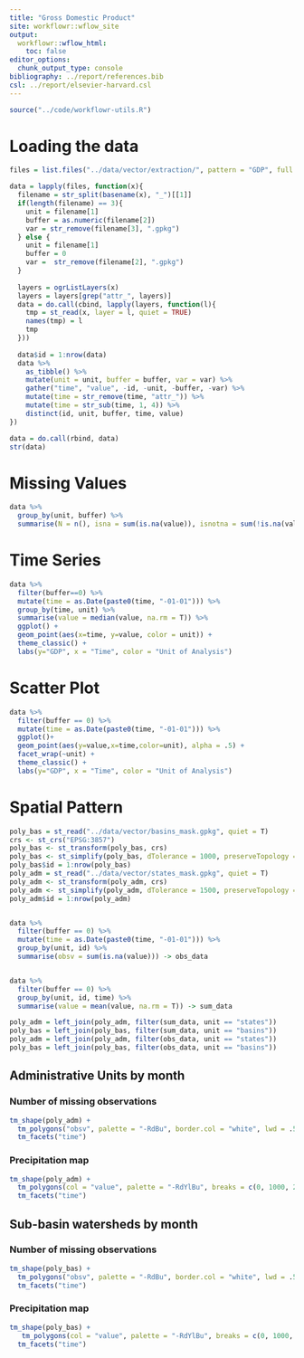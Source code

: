 ```yaml
---
title: "Gross Domestic Product"
site: workflowr::wflow_site
output:
  workflowr::wflow_html:
    toc: false
editor_options:
  chunk_output_type: console
bibliography: ../report/references.bib
csl: ../report/elsevier-harvard.csl
---
```


```r
source("../code/workflowr-utils.R")
```

# Loading the data

```r
files = list.files("../data/vector/extraction/", pattern = "GDP", full.names = T)

data = lapply(files, function(x){
  filename = str_split(basename(x), "_")[[1]]
  if(length(filename) == 3){
    unit = filename[1]
    buffer = as.numeric(filename[2])
    var = str_remove(filename[3], ".gpkg")
  } else {
    unit = filename[1]
    buffer = 0
    var =  str_remove(filename[2], ".gpkg")
  }
  
  layers = ogrListLayers(x)
  layers = layers[grep("attr_", layers)]
  data = do.call(cbind, lapply(layers, function(l){
    tmp = st_read(x, layer = l, quiet = TRUE)
    names(tmp) = l
    tmp
  }))
  
  data$id = 1:nrow(data)
  data %>%
    as_tibble() %>%
    mutate(unit = unit, buffer = buffer, var = var) %>%
    gather("time", "value", -id, -unit, -buffer, -var) %>%
    mutate(time = str_remove(time, "attr_")) %>%
    mutate(time = str_sub(time, 1, 4)) %>%
    distinct(id, unit, buffer, time, value)
})

data = do.call(rbind, data)
str(data)
```

# Missing Values


```r
data %>%
  group_by(unit, buffer) %>%
  summarise(N = n(), isna = sum(is.na(value)), isnotna = sum(!is.na(value)), perc = sum(is.na(value)) / n() * 100)
```

# Time Series

```r
data %>%
  filter(buffer==0) %>%
  mutate(time = as.Date(paste0(time, "-01-01"))) %>%
  group_by(time, unit) %>%
  summarise(value = median(value, na.rm = T)) %>%
  ggplot() +
  geom_point(aes(x=time, y=value, color = unit)) +
  theme_classic() +
  labs(y="GDP", x = "Time", color = "Unit of Analysis")

```

# Scatter Plot

```r
data %>%
  filter(buffer == 0) %>%
  mutate(time = as.Date(paste0(time, "-01-01"))) %>%
  ggplot()+
  geom_point(aes(y=value,x=time,color=unit), alpha = .5) +
  facet_wrap(~unit) +
  theme_classic() +
  labs(y="GDP", x = "Time", color = "Unit of Analysis") 

```

# Spatial Pattern

```r
poly_bas = st_read("../data/vector/basins_mask.gpkg", quiet = T)
crs <- st_crs("EPSG:3857")
poly_bas <- st_transform(poly_bas, crs)
poly_bas <- st_simplify(poly_bas, dTolerance = 1000, preserveTopology = T)
poly_bas$id = 1:nrow(poly_bas)
poly_adm = st_read("../data/vector/states_mask.gpkg", quiet = T)
poly_adm <- st_transform(poly_adm, crs)
poly_adm <- st_simplify(poly_adm, dTolerance = 1500, preserveTopology = T)
poly_adm$id = 1:nrow(poly_adm)


data %>%
  filter(buffer == 0) %>%
  mutate(time = as.Date(paste0(time, "-01-01"))) %>%
  group_by(unit, id) %>%
  summarise(obsv = sum(is.na(value))) -> obs_data


data %>%
  filter(buffer == 0) %>%
  group_by(unit, id, time) %>%
  summarise(value = mean(value, na.rm = T)) -> sum_data

poly_adm = left_join(poly_adm, filter(sum_data, unit == "states"))
poly_bas = left_join(poly_bas, filter(sum_data, unit == "basins"))
poly_adm = left_join(poly_adm, filter(obs_data, unit == "states"))
poly_bas = left_join(poly_bas, filter(obs_data, unit == "basins"))

```

## Administrative Units by month

### Number of missing observations

```r
tm_shape(poly_adm) +
  tm_polygons("obsv", palette = "-RdBu", border.col = "white", lwd = .5) +
  tm_facets("time")
```
### Precipitation map

```r
tm_shape(poly_adm) +
  tm_polygons(col = "value", palette = "-RdYlBu", breaks = c(0, 1000, 2000, 4000, 8000, 16000, 32000, +Inf), border.col = "white", lwd = .5) +
  tm_facets("time")
```

## Sub-basin watersheds by month

### Number of missing observations

```r
tm_shape(poly_bas) +
  tm_polygons("obsv", palette = "-RdBu", border.col = "white", lwd = .5) +
  tm_facets("time")
```

### Precipitation map

```r
tm_shape(poly_bas) +
   tm_polygons(col = "value", palette = "-RdYlBu", breaks = c(0, 1000, 2000, 4000, 8000, 16000, 32000, +Inf), border.col = "white", lwd = .5) +
  tm_facets("time")
```






